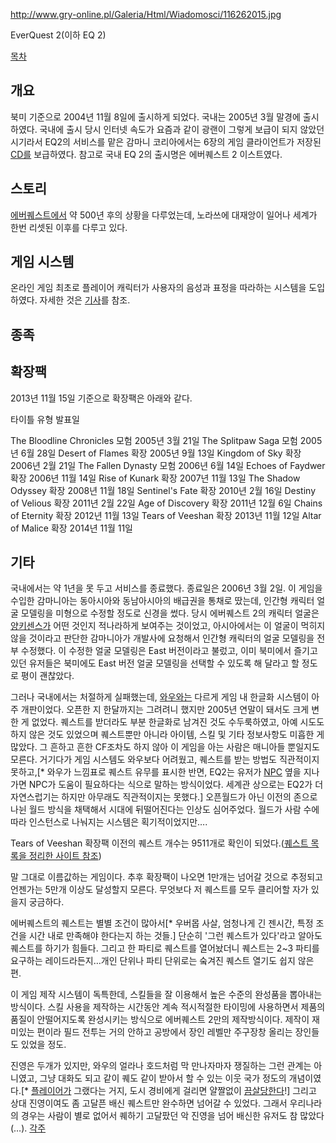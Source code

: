 http://www.gry-online.pl/Galeria/Html/Wiadomosci/116262015.jpg

EverQuest 2(이하 EQ 2)

[[목차]]
== 개요 ==
북미 기준으로 2004년 11월 8일에 출시하게 되었다. 국내는 2005년 3월 말경에 출시하였다. 국내에 출시 당시 인터넷 속도가 요즘과 같이 광랜이 그렇게 보급이 되지 않았던 시기라서 EQ2의 서비스를 맡은 감마니 코리아에서는 6장의 게임 클라이언트가 저장된 [[CD]]를 보급하였다. 참고로 국내 EQ 2의 출시명은 에버퀘스트 2 이스트였다.
== 스토리 ==
[[에버퀘스트]]에서 약 500년 후의 상황을 다루었는데, 노라쓰에 대재앙이 일어나 세계가 한번 리셋된 이후를 다루고 있다.
== 게임 시스템 ==
온라인 게임 최초로 플레이어 캐릭터가 사용자의 음성과 표정을 따라하는 시스템을 도입하였다. 자세한 것은 [http://www.thisisgame.com/webzine/nboard/73/?n=33711 기사]를 참조.
== 종족 ==

== 확장팩 ==
2013년 11월 15일 기준으로 확장팩은 아래와 같다.

타이틀                    유형     발표일

The Bloodline Chronicles  모험    2005년  3월 21일
The Splitpaw Saga         모험    2005년  6월 28일
Desert of Flames          확장    2005년  9월 13일
Kingdom of Sky	          확장    2006년  2월 21일
The Fallen Dynasty        모험    2006년  6월 14일
Echoes of Faydwer         확장    2006년 11월 14일
Rise of Kunark            확장    2007년 11월 13일
The Shadow Odyssey	  확장    2008년 11월 18일
Sentinel's Fate           확장    2010년  2월 16일
Destiny of Velious        확장    2011년  2월 22일
Age of Discovery          확장    2011년 12월  6일
Chains of Eternity        확장    2012년 11월 13일
Tears of Veeshan          확장    2013년 11월 12일
Altar of Malice           확장    2014년 11월 11일
== 기타 ==
국내에서는 약 1년을 못 두고 서비스를 종료했다. 종료일은 2006년 3월 2일. 이 게임을 수입한 감마니아는 동아시아와 동남아시아의 배급권을 통채로 땄는데, 인간형 캐릭터 얼굴 모델링을 미형으로 수정할 정도로 신경을 썼다. 당시 에버퀘스트 2의 캐릭터 얼굴은 [[양키센스]]가 어떤 것인지 적나라하게 보여주는 것이었고, 아시아에서는 이 얼굴이 먹히지 않을 것이라고 판단한 감마니아가 개발사에 요청해서 인간형 캐릭터의 얼굴 모델링을 전부 수정했다. 이 수정한 얼굴 모델링은 East 버전이라고 불렀고, 이미 북미에서 즐기고 있던 유저들은 북미에도 East 버전 얼굴 모델링을 선택할 수 있도록 해 달라고 할 정도로 평이 괜찮았다.

그러나 국내에서는 처절하게 실패했는데, [[와우]]와는 다르게 게임 내 한글화 시스템이 아주 개판이었다. 오픈한 지 한달까지는 그려려니 했지만 2005년 연말이 돼서도 크게 변한 게 없었다. 퀘스트를 받더라도 부분 한글화로 남겨진 것도 수두룩하였고, 아예 시도도 하지 않은 것도 있었으며 퀘스트뿐만 아니라 아이템, 스킬 및 기타 정보사항도 미흡한 게 많았다. 그 흔하고 흔한 CF조차도 하지 않아 이 게임을 아는 사람은 매니아들 뿐일지도 모른다. 거기다가 게임 시스템도 와우보다 어려웠고, 퀘스트를 받는 방법도 직관적이지 못하고,[* 와우가 느낌표로 퀘스트 유무를 표시한 반면, EQ2는 유저가 [[NPC]] 옆을 지나가면 NPC가 도움이 필요하다는 식으로 말하는 방식이었다. 세계관 상으로는 EQ2가 더 자연스럽기는 하지만 아무래도 직관적이지는 못했다.] 오픈월드가 아닌 이전의 존으로 나뉜 월드 방식을 채택해서 시대에 뒤떨어진다는 인상도 심어주었다. 월드가 사람 수에 따라 인스턴스로 나눠지는 시스템은 획기적이었지만….

Tears of Veeshan 확장팩 이전의 퀘스트 개수는 9511개로 확인이 되었다.([http://eq2.fluffy.dk/index.php 퀘스트 목록을 정리한 사이트 참조])

말 그대로 이름값하는 게임이다. 추후 확장팩이 나오면 1만개는 넘어갈 것으로 추정되고 언젠가는 5만개 이상도 달성할지 모른다. 무엇보다 저 퀘스트를 모두 클리어할 자가 있을지 궁금하다.

에버퀘스트의 퀘스트는 별별 조건이 많아서[* 우버몹 사살, 엄청나게 긴 젠시간, 특정 조건을 시간 내로 만족해야 한다는지 하는 것들.] 단순히 '그런 퀘스트가 있다'라고 알아도 퀘스트를 하기가 힘들다. 그리고 한 파티로 퀘스트를 열어놨더니 퀘스트는 2~3 파티를 요구하는 레이드라든지…개인 단위나 파티 단위로는 숰겨진 퀘스트 열기도 쉽지 않은 편.

이 게임 제작 시스템이 독특한데, 스킬들을 잘 이용해서 높은 수준의 완성품을 뽑아내는 방식이다. 스킬 사용을 제작하는 시간동안 계속 적시적절한 타이밍에 사용하면서 제품의 품질이 안떨어지도록 완성시키는 방식으로 에버퀘스트 2만의 제작방식이다. 제작이 재미있는 편이라 필드 전투는 거의 안하고 공방에서 장인 레벨만 주구장창 올리는 장인들도 있었을 정도.

진영은 두개가 있지만, 와우의 얼라나 호드처럼 막 만나자마자 쟁질하는 그런 관계는 아니였고, 그냥 대화도 되고 같이 퀘도 같이 받아서 할 수 있는 이웃 국가 정도의 개념이였다.[* [[플레이어]]가 그랬다는 거지, 도시 경비에게 걸리면 얄짤없이 [[끔살]]당한다!] 그리고 상대 진영이여도 좀 고달픈 배신 퀘스트만 완수하면 넘어갈 수 있었다. 그래서 우리나라의 경우는 사람이 별로 없어서 퀘하기 고달팠던 악 진영을 넘어 배신한 유저도 참 많았다(…).
[[각주]]

